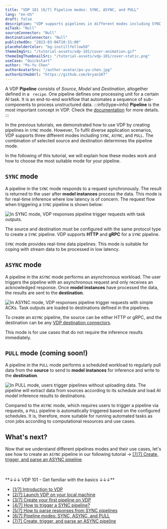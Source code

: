 ```yaml
---
title: "VDP 101 [6/7] Pipeline modes: SYNC, ASYNC, and PULL"
lang: "en-US"
draft: false
description: "VDP supports pipelines in different modes including SYNC, ASYNC and PULL to fulfil diverse application scenarios."
aiTask: "Null"
sourceConnector: "Null"
destinationConnector: "Null"
publishedOn: "2023-03-06T18:31:00"
placeholderColor: "bg-instillYellow50"
themeImgSrc: "/tutorial-assets/vdp-101/cover-animation.gif"
themeImgThumbnailSrc: "/tutorial-assets/vdp-101/cover-static.png"
useCase: "Quickstart"
author: "Po-Yu Chen"
authorAvatarSrc: "/author-avatar/po-yu-chen.jpg"
authorGitHubUrl: "https://github.com/bryan107"
---
```


A VDP **Pipeline** consists of _Source_, _Model_ and _Destination_, altogether defined in a ` recipe`. One pipeline defines one processing unit for a certain AI task.
It is an end-to-end workflow that automates a sequence of sub-components to process unstructured data.
:::info{type=info}
**Pipeline** is the most important concept in VDP. Check the [documentation](/docs/core-concepts/pipeline) for more details.
:::

In the previous tutorials, we demonstrated how to use VDP by creating pipelines in `SYNC` mode. However, To fulfil diverse application scenarios, VDP supports three different modes including `SYNC`, `ASYNC`, and `PULL`.
The combination of selected source and destination determines the pipeline mode.

In the following of this tutorial, we will explain how these modes work and how to choose the most suitable mode for your pipeline.

## `SYNC` mode

A pipeline in the `SYNC` mode responds to a request synchronously. The result is returned to the user after **model instances** process the data. This mode is for real-time inference where low latency is of concern. The request flow when triggering a `SYNC` pipeline is shown below:

<img
  src="/tutorial-assets/vdp-101/6-pipeline-modes/sync.svg"
  alt="In SYNC mode, VDP responses pipeline trigger requests with task outputs."
/>

The source and destination must be configured with the same protocol type to create a `SYNC` pipeline. VDP supports **HTTP** and **gRPC** for a `SYNC` pipeline.

`SYNC` mode provides real-time data pipelines. This mode is suitable for coping with stream data to be processed in low latency.

## `ASYNC` mode

A pipeline in the `ASYNC` mode performs an asynchronous workload. The user triggers the pipeline with an asynchronous request and only receives an acknowledged response. Once **model instances** have processed the data, the results are sent to the **destination**.

<img
  src="/tutorial-assets/vdp-101/6-pipeline-modes/async.svg"
  alt="In ASYNC mode, VDP responses pipeline trigger requests with simple ACKs. Task outputs are loaded to destinations defined in the pipelines."
/>

To create an `ASYNC` pipeline, the source can be either HTTP or gRPC, and the destination can be any [VDP destination connectors](/docs/core-concepts/connector#destination).

This mode is for use cases that do not require the inference results immediately.

## `PULL` mode (coming soon!)

A pipeline in the `PULL` mode performs a scheduled workload to regularly pull data from the **source** to send to **model instances** for inference and write to the **destination**.

<img
  src="/tutorial-assets/vdp-101/6-pipeline-modes/pull.svg"
  alt="In PULL mode, users trigger pipelines without uploading data. The pipeline will extract data from sources according to its schedule and load AI model inference results to destinations."
/>

Compared to the `ASYNC` mode, which requires users to trigger a pipeline via requests, a `PULL` pipeline is automatically triggered based on the configured schedules.
It is, therefore, more suitable for running automated tasks as cron jobs according to computational resources and use cases.

## What's next?

Now that we understand different pipelines modes and their use cases, let's see how to create an `ASYNC` pipeline in our following tutorial → [[7/7] Create, trigger, and parse an ASYNC pipeline](/tutorials/vdp-101-7-create-trigger-parse-an-async-pipeline).

<br />
<br />
**↓↓↓ VDP 101 - Get familiar with the basics ↓↓↓**

- [[1/7] Introduction to VDP](/tutorials/vdp-101-1-introduction)
- [[2/7] Launch VDP on your local machine](/tutorials/vdp-101-2-quickstart)
- [[3/7] Create your first pipeline on VDP](/tutorials/vdp-101-3-create-your-first-pipeline)
- [[4/7] How to trigger a SYNC pipeline?](/tutorials/vdp-101-4-how-to-trigger-a-sync-pipeline)
- [[5/7] How to parse responses from SYNC pipelines](/tutorials/vdp-101-5-how-to-parse-vdp-responses)
- [[6/7] Pipeline modes: SYNC, ASYNC, and PULL](/tutorials/vdp-101-6-pipeline-modes)
- [[7/7] Create, trigger, and parse an ASYNC pipeline](/tutorials/vdp-101-7-create-trigger-parse-an-async-pipeline)
